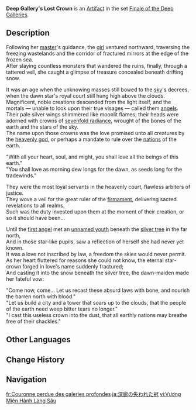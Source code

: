 {{Artifact Infobox
|image = Item Deep Gallery's Lost Crown.png
|set   = Finale of the Deep Galleries
|piece = Circlet of Logos
}}
{{Description|A helmet steeped in obsession, just like the mind of its previous owner. Its jade ornamentation seems to come from an age more ancient still.}}
'''Deep Gallery's Lost Crown''' is an [[Artifact]] in the set [[Finale of the Deep Galleries]].

==Description==
Following her [[Surtalogi|master]]'s guidance, the [[Skirk|girl]] ventured northward, traversing the freezing wastelands and the corridor of fractured mirrors at the edge of the frozen sea.<br>After slaying countless monsters that wandered the ruins, finally, through a tattered veil, she caught a glimpse of treasure concealed beneath drifting snow.

It was an age when the unknowing masses still bowed to the [[Celestia|sky]]'s decrees, when the dawn star's royal court still hung high above the clouds.<br>Magnificent, noble creations descended from the light itself, and the mortals &mdash; unable to look upon their true visages &mdash; called them [[angels]].<br>Their pale silver wings shimmered like moonlit flames; their heads were adorned with crowns of [[Element|sevenfold radiance]], wrought of the bones of the earth and the stars of the sky.<br>The name upon those crowns was the love promised unto all creatures by the [[Heavenly Principles|heavenly god]], or perhaps a mandate to rule over the [[nations]] of the earth.

"With all your heart, soul, and might, you shall love all the beings of this earth."<br>"You shall love as morning dew longs for the dawn, as seeds long for the tradewinds."

They were the most loyal servants in the heavenly court, flawless arbiters of justice.<br>They wove a veil for the great ruler of the [[False Sky|firmament]], delivering sacred revelations to all realms.<br>Such was the duty invested upon them at the moment of their creation, or so it should have been...

Until the [[first angel]] met an [[Voyager|unnamed youth]] beneath the [[Irminsul|silver tree]] in the far north,<br>And in those star-like pupils, saw a reflection of herself she had never yet known.<br>It was a love not inscribed by law, a freedom the skies would never permit.<br>As her heart fluttered for reasons she could not know, the eternal star-crown forged in love's name suddenly fractured;<br>And casting it into the snow beneath the silver tree, the dawn-maiden made her fateful vow:

"Come now, come... Let us recast these absurd laws with bone, and nourish the barren north with blood."<br>"Let us build a city and a tower that soars up to the clouds, that the people of the earth need weep bitter tears no longer."<br>"I cast this useless crown into the dust, that all earthly nations may breathe free of their shackles."

==Other Languages==
{{Other Languages
|en       = Deep Gallery's Lost Crown
|zhs      = 深廊的遂失之冕
|zhs_rm   = 
|zht      = 深廊的遂失之冕
|zht_rm   = 
|zh_tl    = 
|ja       = 深廊の失われた冠
|ja_rm    = Shinrou ni Ushinawareta Kanmuri{{Assumed}}
|ja_tl    = Crown Lost in the Deep Corridor
|ko       = 깊은 회랑의 추락한 왕관
|ko_tl    = 
|es       = Corona Perdida del Corredor
|es_tl    = Corridor's Lost Crown
|fr       = Couronne perdue des galeries profondes
|fr_tl    = Deep Galleries' Lost Crown
|ru       = Утраченная корона галерей глубин
|ru_tl    = Deep Galleries' Lost Crown
|th       = Deep Gallery's Lost Crown
|vi       = Vương Miện Hành Lang Sâu
|vi_tl    = 
|de       = Verlorene Krone der tiefen Korridore
|de_tl    = 
|id       = Deep Gallery's Lost Crown
|pt       = Coroa Perdida do Corredor Profundo
|pt_tl    = 
|tr       = Derin Geçidin Kayıp Tacı
|tr_tl    = 
|it       = Corona perduta della Galleria profonda
|it_tl    = 
}}

==Change History==
{{Change History|5.5}}

==Navigation==
{{Artifact Set Navbox|Finale of the Deep Galleries}}

[[fr:Couronne perdue des galeries profondes]]
[[ja:深廊の失われた冠]]
[[vi:Vương Miện Hành Lang Sâu]]